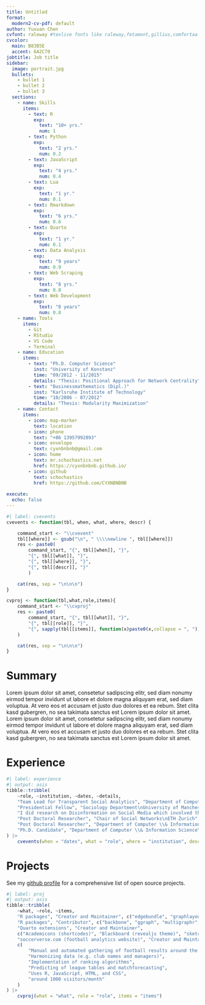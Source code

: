 ```yaml
---
title: Untitled
format:
  modern2-cv-pdf: default
author: Yuxuan Chen
cvfont: raleway #texlive fonts like raleway,fetamont,gillius,comfortaa
cvcolor: 
  main: B83B5E
  accent: 6A2C70
jobtitle: Job title
sidebar:
  image: portrait.jpg
  bullets:
    - bullet 1
    - bullet 2
    - bullet 3
  sections: 
    - name: Skills
      items:
        - text: R
          exp: 
            text: "10+ yrs."
            num: 1
        - text: Python
          exp: 
            text: "2 yrs."
            num: 0.2
        - text: JavaScript
          exp: 
            text: "4 yrs."
            num: 0.4
        - text: Lua
          exp: 
            text: "1 yr."
            num: 0.1
        - text: Rmarkdown
          exp: 
            text: "6 yrs."
            num: 0.6
        - text: Quarto
          exp: 
            text: "1 yr."
            num: 0.1
        - text: Data Analysis
          exp: 
            text: "9 years"
            num: 0.9
        - text: Web Scraping
          exp: 
            text: "8 yrs."
            num: 0.8
        - text: Web Development
          exp: 
            text: "8 years"
            num: 0.8
    - name: Tools
      items:
        - Git
        - RStudio
        - VS Code
        - Terminal 
    - name: Education
      items:
        - text: "Ph.D. Computer Science"
          inst: "University of Konstanz"
          time: "09/2012 - 11/2015"
          details: "Thesis: Positional Approach for Network Centrality"
        - text: "Businessmathematics (Dipl.)"
          inst: "Karlsruhe Institute of Technology"
          time: "10/2006 - 07/2012"
          details: "Thesis: Modularity Maximization"
    - name: Contact
      items:
        - icon: map-marker
          text: location
        - icon: phone
          text: "+86 13957992893"
        - icon: envelope
          text: cyxnbnbnb@gmail.com
        - icon: home
          text: mr.schochastics.net
          href: https://cyxnbnbnb.github.io/
        - icon: github
          text: schochastics
          href: https://github.com/CYXNBNBNB
    
execute: 
  echo: false
---
```


```r
#| label: cvevents
cvevents <- function(tbl, when, what, where, descr) {

    command_start <- "\\cvevent"
    tbl[[where]] <- gsub("\n", " \\\\newline ", tbl[[where]])
    res <- paste0(
        command_start, "{", tbl[[when]], "}", 
        "{", tbl[[what]], "}",
        "{", tbl[[where]], "}",
        "{", tbl[[descr]], "}"
        )

    cat(res, sep = "\n\n\n")
}

cvproj <- function(tbl,what,role,items){
    command_start <- "\\cvproj"
    res <- paste0(
        command_start, "{", tbl[[what]], "}",
        "{", tbl[[role]], "}",
        "{", sapply(tbl[[items]], function(x)paste0(x,collapse = ", ")), "}"
    )

    cat(res, sep = "\n\n\n")
}
```

# Summary

Lorem ipsum dolor sit amet, consetetur sadipscing elitr, sed diam nonumy eirmod tempor invidunt ut labore et dolore magna aliquyam erat, sed diam voluptua. At vero eos et accusam et justo duo dolores et ea rebum. Stet clita kasd gubergren, no sea takimata sanctus est Lorem ipsum dolor sit amet. Lorem ipsum dolor sit amet, consetetur sadipscing elitr, sed diam nonumy eirmod tempor invidunt ut labore et dolore magna aliquyam erat, sed diam voluptua. At vero eos et accusam et justo duo dolores et ea rebum. Stet clita kasd gubergren, no sea takimata sanctus est Lorem ipsum dolor sit amet.

# Experience

```r
#| label: experience
#| output: asis
tibble::tribble(
    ~role, ~institution, ~dates, ~details,
    "Team Lead for Transparent Social Analytics", "Department of Computational Social Science\nGESIS - Leibniz Institute for the Social Sciences", "03/2022 - Present", "I am coordinating a project to build an Open Science platform with reusable code and tutorials to analyze digital behaviour data. I am also doing research on Open Science practices and I implement tools to enhance reproducibility and make methods accessible in R",
    "Presidential Fellow", "Sociology Department\nUniversity of Manchester", "09/2018 - 02/2022",
    "I did research on Disinformation on Social Media which involved the analysis of large scale and unstructured data sets with R and Bash",
    "Post Doctoral Researcher", "Chair of Social Networks\nETH Zurich", "11/2017 - 08/2018", "I developed new methods to analyze social networks and I gathered and analyzed large datsets from Social Media APIs",
    "Post Doctoral Researcher", "Department of Computer \\& Information Science\nUniversity of Konstanz", "10/2015 - 10/2017", "I developed new methods to analyze social networks and scraped, harmonized, and analyzed a large corpus of football data",
    "Ph.D. Candidate", "Department of Computer \\& Information Science\nUniversity of Konstanz", "11/2012 - 09/2015", "I developed new methods to analyze social networks and implemented these methods in R packages using R and C++"
) |>
    cvevents(when = "dates", what = "role", where = "institution", descr = "details")
```

# Projects

See my [github profile](https://github.com/schochastics) for a comprehensive list of open source projects.

```r
#| label: proj
#| output: asis
tibble::tribble(
    ~what, ~role, ~items,
    "R packages", "Creator and Maintainer", c("edgebundle", "graphlayouts", "levelnet", "netrankr", "netUtils", "networkdata", "PSAWR", "roughnet", "roughsf", "rtoot", "Rtumblr", "signnet", "snahelper", "webbotparseR", "webtrackR"),
    "R packages", "Contributor", c("backbone", "ggraph", "multigraphr", "netropy", "rang", "rgraph6"),
    "Quarto extensions", "Creator and Maintainer",
    c("Academicons (shortcodes)", "Blackboard (revealjs theme)", "sketchy (html theme)", "share buttons (filter)", "nutshell (filter)", "quartocities (website template)", "quartocv (cv templates)"),
    "soccerverse.com (football analytics website)", "Creator and Maintainer",
    c(
        "Manual and automated gathering of football results around the world",
        "Harmonizing data (e.g. club names and managers)",
        "Implementation of ranking algorithms",
        "Predicting of league tables and matchforecasting",
        "Uses R, JavaScript, HTML, and CSS",
        "around 1000 visitors/month"
    )
) |>
    cvproj(what = "what", role = "role", items = "items")

```
